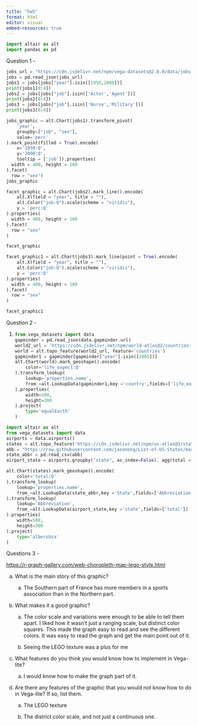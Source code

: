 ```yaml
---
title: "hw5"
format: html
editor: visual
embed-resources: true
---
```


```python
import altair as alt
import pandas as pd
```

Question 1 -

```python
jobs_url = "https://cdn.jsdelivr.net/npm/vega-datasets@2.8.0/data/jobs.json"
jobs = pd.read_json(jobs_url)
jobs1 = jobs[jobs["year"].isin([1950,2000])]
print(jobs1[0:4])
jobs2 = jobs[jobs["job"].isin(['Actor','Agent'])]
print(jobs2[0:4])
jobs3 = jobs[jobs["job"].isin(['Nurse','Military'])]
print(jobs3[0:4])
```

```python
jobs_graphic = alt.Chart(jobs1).transform_pivot(
    'year',
    groupby=["job", "sex"],
    value='perc'
).mark_point(filled = True).encode(
    x='1950:Q',
    y='2000:Q',
    tooltip = ['job']).properties(
  width = 400, height = 100
).facet(
  row = "sex")
jobs_graphic
```

```python
facet_graphic = alt.Chart(jobs2).mark_line().encode(
    alt.X(field = "year", title = ""),
    alt.Color("job:O").scale(scheme = "viridis"),
    y = 'perc:Q'
).properties(
  width = 400, height = 100
).facet(
  row = "sex"
)

facet_graphic
```

```python
facet_graphic1 = alt.Chart(jobs3).mark_line(point = True).encode(
    alt.X(field = "year", title = ""),
    alt.Color("job:O").scale(scheme = "viridis"),
    y = 'perc:Q'
).properties(
  width = 400, height = 100
).facet(
  row = "sex"
)

facet_graphic1
```

Question 2 -

1.  <div>

    ```python
    from vega_datasets import data
    gapminder = pd.read_json(data.gapminder.url)
    world2_url = 'https://cdn.jsdelivr.net/npm/world-atlas@2/countries-110m.json'
    world = alt.topo_feature(world2_url, feature='countries')
    gapminder1 = gapminder[gapminder["year"].isin([2005])]
    alt.Chart(world).mark_geoshape().encode(
        color='life_expect:Q'
    ).transform_lookup(
        lookup='properties.name',
        from_=alt.LookupData(gapminder1,key ='country',fields=['life_expect'])
    ).properties(
        width=500,
        height=300
    ).project(
        type='equalEarth'
    )
    ```

    </div>

```python
import altair as alt
from vega_datasets import data
airports = data.airports()
states = alt.topo_feature('https://cdn.jsdelivr.net/npm/us-atlas@3/states-10m.json', feature = 'states')
abb = "https://raw.githubusercontent.com/jasonong/List-of-US-States/master/states.csv"
state_abbr = pd.read_csv(abb)
airport_state = airports.groupby("state", as_index=False). agg(total =('state','count'))

alt.Chart(states).mark_geoshape().encode(
    color='total:Q'
).transform_lookup(
    lookup='properties.name',
    from_=alt.LookupData(state_abbr,key ='State',fields=['Abbreviation'])
).transform_lookup(
    lookup='Abbreviation',
    from_=alt.LookupData(airport_state,key ='state',fields=['total'])
).properties(
    width=500,
    height=300
).project(
    type='albersUsa'
)
```

Questions 3 -

<https://r-graph-gallery.com/web-choropleth-map-lego-style.html>

a.  What is the main story of this graphic?

    a.  The Southern part of France has more members in a sports association than in the Northern part.

b.  What makes it a good graphic?

    a.  The color scale and variations were enough to be able to tell them apart. I liked how it wasn't just a ranging scale, but distinct color squares. This made the graph easy to read and see the different colors. It was easy to read the graph and get the main point out of it.

    b.  Seeing the LEGO texture was a plus for me

c.  What features do you think you would know how to implement in Vega-lite?

    a.  I would know how to make the graph part of it.

d.  Are there any features of the graphic that you would not know how to do in Vega-lite? If so, list them.

    a.  The LEGO texture

    b.  The district color scale, and not just a continuous one.
